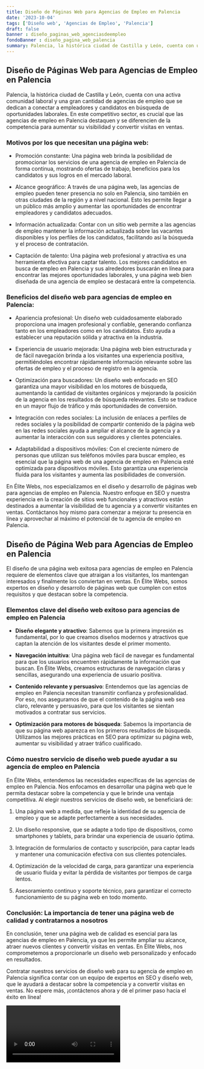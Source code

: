 ```yaml
---
title: Diseño de Páginas Web para Agencias de Empleo en Palencia
date: '2023-10-04'
tags: ['Diseño web', 'Agencias de Empleo', 'Palencia']
draft: false
banner : diseño_paginas_web_agenciasdeempleo
fondoBanner : diseño_pagina_web_palencia
summary: Palencia, la histórica ciudad de Castilla y León, cuenta con una activa comunidad laboral y una gran cantidad de agencias de empleo que se dedican a conectar a empleadores y candidatos en búsqueda de oportunidades laborales. En este competitivo sector, es crucial que las agencias de empleo en Palencia destaquen y se diferencien de la competencia para aumentar su visibilidad y convertir visitas en ventas. 
---
```


## Diseño de Páginas Web para Agencias de Empleo en Palencia

Palencia, la histórica ciudad de Castilla y León, cuenta con una activa comunidad laboral y una gran cantidad de agencias de empleo que se dedican a conectar a empleadores y candidatos en búsqueda de oportunidades laborales. En este competitivo sector, es crucial que las agencias de empleo en Palencia destaquen y se diferencien de la competencia para aumentar su visibilidad y convertir visitas en ventas. 

### Motivos por los que necesitan una página web:

- Promoción constante: Una página web brinda la posibilidad de promocionar los servicios de una agencia de empleo en Palencia de forma continua, mostrando ofertas de trabajo, beneficios para los candidatos y sus logros en el mercado laboral.

- Alcance geográfico: A través de una página web, las agencias de empleo pueden tener presencia no solo en Palencia, sino también en otras ciudades de la región y a nivel nacional. Esto les permite llegar a un público más amplio y aumentar las oportunidades de encontrar empleadores y candidatos adecuados.

- Información actualizada: Contar con un sitio web permite a las agencias de empleo mantener la información actualizada sobre las vacantes disponibles y los perfiles de los candidatos, facilitando así la búsqueda y el proceso de contratación.

- Captación de talento: Una página web profesional y atractiva es una herramienta efectiva para captar talento. Los mejores candidatos en busca de empleo en Palencia y sus alrededores buscarán en línea para encontrar las mejores oportunidades laborales, y una página web bien diseñada de una agencia de empleo se destacará entre la competencia.

### Beneficios del diseño web para agencias de empleo en Palencia:

- Apariencia profesional: Un diseño web cuidadosamente elaborado proporciona una imagen profesional y confiable, generando confianza tanto en los empleadores como en los candidatos. Esto ayuda a establecer una reputación sólida y atractiva en la industria.

- Experiencia de usuario mejorada: Una página web bien estructurada y de fácil navegación brinda a los visitantes una experiencia positiva, permitiéndoles encontrar rápidamente información relevante sobre las ofertas de empleo y el proceso de registro en la agencia.

- Optimización para buscadores: Un diseño web enfocado en SEO garantiza una mayor visibilidad en los motores de búsqueda, aumentando la cantidad de visitantes orgánicos y mejorando la posición de la agencia en los resultados de búsqueda relevantes. Esto se traduce en un mayor flujo de tráfico y más oportunidades de conversión.

- Integración con redes sociales: La inclusión de enlaces a perfiles de redes sociales y la posibilidad de compartir contenido de la página web en las redes sociales ayuda a ampliar el alcance de la agencia y a aumentar la interacción con sus seguidores y clientes potenciales.

- Adaptabilidad a dispositivos móviles: Con el creciente número de personas que utilizan sus teléfonos móviles para buscar empleo, es esencial que la página web de una agencia de empleo en Palencia esté optimizada para dispositivos móviles. Esto garantiza una experiencia fluida para los visitantes y aumenta las posibilidades de conversión.

En Élite Webs, nos especializamos en el diseño y desarrollo de páginas web para agencias de empleo en Palencia. Nuestro enfoque en SEO y nuestra experiencia en la creación de sitios web funcionales y atractivos están destinados a aumentar la visibilidad de tu agencia y a convertir visitantes en ventas. Contáctanos hoy mismo para comenzar a mejorar tu presencia en línea y aprovechar al máximo el potencial de tu agencia de empleo en Palencia.

<GifSeo />

<Cta />

## Diseño de Página Web para Agencias de Empleo en Palencia

El diseño de una página web exitosa para agencias de empleo en Palencia requiere de elementos clave que atraigan a los visitantes, los mantengan interesados y finalmente los conviertan en ventas. En Élite Webs, somos expertos en diseño y desarrollo de páginas web que cumplen con estos requisitos y que destacan sobre la competencia.

### Elementos clave del diseño web exitoso para agencias de empleo en Palencia 

- **Diseño elegante y atractivo**: Sabemos que la primera impresión es fundamental, por lo que creamos diseños modernos y atractivos que captan la atención de los visitantes desde el primer momento.

- **Navegación intuitiva**: Una página web fácil de navegar es fundamental para que los usuarios encuentren rápidamente la información que buscan. En Élite Webs, creamos estructuras de navegación claras y sencillas, asegurando una experiencia de usuario positiva.

- **Contenido relevante y persuasivo**: Entendemos que las agencias de empleo en Palencia necesitan transmitir confianza y profesionalidad. Por eso, nos aseguramos de que el contenido de la página web sea claro, relevante y persuasivo, para que los visitantes se sientan motivados a contratar sus servicios.

- **Optimización para motores de búsqueda**: Sabemos la importancia de que su página web aparezca en los primeros resultados de búsqueda. Utilizamos las mejores prácticas en SEO para optimizar su página web, aumentar su visibilidad y atraer tráfico cualificado.

### Cómo nuestro servicio de diseño web puede ayudar a su agencia de empleo en Palencia

En Élite Webs, entendemos las necesidades específicas de las agencias de empleo en Palencia. Nos enfocamos en desarrollar una página web que le permita destacar sobre la competencia y que le brinde una ventaja competitiva. Al elegir nuestros servicios de diseño web, se beneficiará de:

1. Una página web a medida, que refleje la identidad de su agencia de empleo y que se adapte perfectamente a sus necesidades.

2. Un diseño responsive, que se adapte a todo tipo de dispositivos, como smartphones y tablets, para brindar una experiencia de usuario óptima.

3. Integración de formularios de contacto y suscripción, para captar leads y mantener una comunicación efectiva con sus clientes potenciales.

4. Optimización de la velocidad de carga, para garantizar una experiencia de usuario fluida y evitar la pérdida de visitantes por tiempos de carga lentos.

5. Asesoramiento continuo y soporte técnico, para garantizar el correcto funcionamiento de su página web en todo momento.

### Conclusión: La importancia de tener una página web de calidad y contratarnos a nosotros

En conclusión, tener una página web de calidad es esencial para las agencias de empleo en Palencia, ya que les permite ampliar su alcance, atraer nuevos clientes y convertir visitas en ventas. En Élite Webs, nos comprometemos a proporcionarle un diseño web personalizado y enfocado en resultados.

Contratar nuestros servicios de diseño web para su agencia de empleo en Palencia significa contar con un equipo de expertos en SEO y diseño web, que le ayudará a destacar sobre la competencia y a convertir visitas en ventas. No espere más, ¡contáctenos ahora y dé el primer paso hacia el éxito en línea!

<Video />

<CtaBot job='Agencias de Empleo' city='Palencia'/>

<Gmaps query='Palencia+españa+maps' />